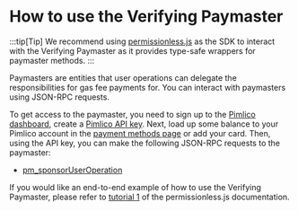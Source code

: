 # How to use the Verifying Paymaster

:::tip[Tip]
We recommend using [permissionless.js](/permissionless/reference/smart-account-actions/sendUserOperation) as the SDK to interact with the Verifying Paymaster as it provides type-safe wrappers for paymaster methods. 
:::

Paymasters are entities that user operations can delegate the responsibilities for gas fee payments for. You can interact with paymasters using JSON-RPC requests.

To get access to the paymaster, you need to sign up to the [Pimlico dashboard](https://dashboard.pimlico.io), create a [Pimlico API key](https://dashboard.pimlico.io/apikeys). Next, load up some balance to your Pimlico account in the [payment methods page](https://dashboard.pimlico.io/payment) or add your card. Then, using the API key, you can make the following JSON-RPC requests to the paymaster:

- [pm_sponsorUserOperation](/infra/paymaster/verifying-paymaster/endpoints/pm_sponsorUserOperation)

If you would like an end-to-end example of how to use the Verifying Paymaster, please refer to [tutorial 1](/permissionless/tutorial/tutorial-1) of the permissionless.js documentation.